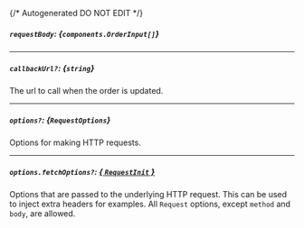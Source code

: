 {/* Autogenerated DO NOT EDIT  */}

##### `requestBody`: *{`components.OrderInput[]`}*

<Collapsible openLabel={Labels.showProperties} closeLabel={Labels.hideProperties}>
  <OrderInput />
</Collapsible>

---
##### `callbackUrl?`: *{`string`}*
The url to call when the order is updated.

---
##### `options?`: *{`RequestOptions`}*
Options for making HTTP requests.

---
##### `options.fetchOptions?`: [*{ `RequestInit` }*](https://developer.mozilla.org/en-US/docs/Web/API/Request/Request#options)
Options that are passed to the underlying HTTP request. This can be used to inject extra headers for examples. All `Request` options, except `method` and `body`, are allowed.

